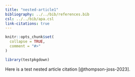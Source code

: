 ```yaml
---
title: "nested-article1"
bibliography: ../../bib/references.bib
csl: ../../bib/apa.csl
link-citations: true
---
```


```r
knitr::opts_chunk$set(
  collapse = TRUE,
  comment = "#>"
)
```

```r
library(testpkgdown)
```

Here is a test nested article citation [@thompson-joss-2023].
